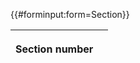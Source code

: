 <noinclude>
{{#forminput:form=Section}}
</noinclude><includeonly>
{{{info|create title=Create a Section|edit title=Edit a Section|page name=<Section[Section title]>}}}
{{{for template|Section}}}
{|class="wiki-formtable"
! Section number
| {{{field|Section number|input type=number}}}
|}
{{{end template}}}

{{{standard input|save}}} {{{standard input|cancel}}}

</includeonly>